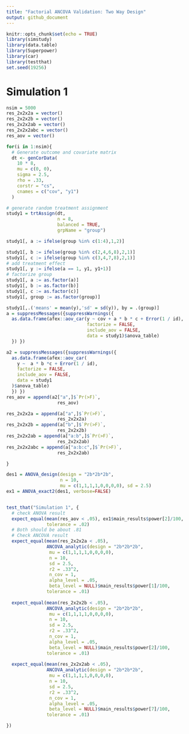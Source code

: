 ```yaml
---
title: "Factorial ANCOVA Validation: Two Way Design"
output: github_document
---
```


```r
knitr::opts_chunk$set(echo = TRUE)
library(simstudy)
library(data.table)
library(Superpower)
library(car)
library(testthat)
set.seed(19256)
```

# Simulation 1

```r

nsim = 5000
res_2x2x2a = vector()
res_2x2x2b = vector()
res_2x2x2ab = vector()
res_2x2x2abc = vector()
res_aov = vector()

for(i in 1:nsim){
  # Generate outcome and covariate matrix
  dt <- genCorData(
    10 * 8,
    mu = c(0, 0),
    sigma = 2.5,
    rho = .33,
    corstr = "cs",
    cnames = c("cov", "y1")
  )

# generate random treatment assignment
study1 = trtAssign(dt, 
                   n = 8, 
                   balanced = TRUE,
                   grpName = "group")

study1[, a := ifelse(group %in% c(1:4),1,2)]

study1[, b := ifelse(group %in% c(2,4,6,8),2,1)]
study1[, c := ifelse(group %in% c(3,4,7,8),2,1)]
# add treatment effect
study1[, y := ifelse(a == 1, y1, y1+1)]
# factorize group
study1[, a := as.factor(a)]
study1[, b := as.factor(b)]
study1[, c := as.factor(c)]
study1[, group := as.factor(group)]

study1[,.('means' = mean(y),'sd' = sd(y)), by = .(group)]
a = suppressMessages({suppressWarnings({
  as.data.frame(afex::aov_car(y ~ cov + a * b * c + Error(1 / id),
                              factorize = FALSE,
                              include_aov = FALSE,
                              data = study1)$anova_table)
  }) })

a2 = suppressMessages({suppressWarnings({
  as.data.frame(afex::aov_car(
    y ~  a * b *c + Error(1 / id),
    factorize = FALSE,
    include_aov = FALSE,
    data = study1
  )$anova_table)
  }) })
res_aov = append(a2["a",]$`Pr(>F)`,
                   res_aov)

res_2x2x2a = append(a["a",]$`Pr(>F)`,
                   res_2x2x2a)
res_2x2x2b = append(a["b",]$`Pr(>F)`,
                   res_2x2x2b)
res_2x2x2ab = append(a["a:b",]$`Pr(>F)`,
                   res_2x2x2ab)
res_2x2x2abc = append(a["a:b:c",]$`Pr(>F)`,
                   res_2x2x2ab)

}

```

```r
des1 = ANOVA_design(design = "2b*2b*2b",
                    n = 10,
                    mu = c(1,1,1,1,0,0,0,0), sd = 2.5)
ex1 = ANOVA_exact2(des1, verbose=FALSE)


test_that("Simulation 1", {
  # check ANOVA result
  expect_equal(mean(res_aov < .05), ex1$main_results$power[2]/100,
               tolerance = .02)
  # Both should be about .81
  # Check ANCOVA result
  expect_equal(mean(res_2x2x2a < .05), 
               ANCOVA_analytic(design = "2b*2b*2b",
                mu = c(1,1,1,1,0,0,0,0),
                n = 10,
                sd = 2.5,
                r2 = .33^2,
                n_cov = 1,
                alpha_level = .05,
                beta_level = NULL)$main_results$power[1]/100, 
               tolerance = .01)
  
  expect_equal(mean(res_2x2x2b < .05), 
               ANCOVA_analytic(design = "2b*2b*2b",
                mu = c(1,1,1,1,0,0,0,0),
                n = 10,
                sd = 2.5,
                r2 = .33^2,
                n_cov = 1,
                alpha_level = .05,
                beta_level = NULL)$main_results$power[2]/100, 
               tolerance = .01)
  
  expect_equal(mean(res_2x2x2ab < .05), 
               ANCOVA_analytic(design = "2b*2b*2b",
                mu = c(1,1,1,1,0,0,0,0),
                n = 10,
                sd = 2.5,
                r2 = .33^2,
                n_cov = 1,
                alpha_level = .05,
                beta_level = NULL)$main_results$power[7]/100, 
               tolerance = .01)

})

```

